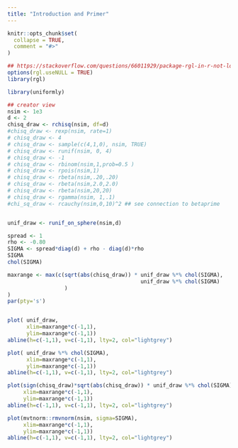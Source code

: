 ```yaml
---
title: "Introduction and Primer"
---
```


```r
knitr::opts_chunk$set(
  collapse = TRUE,
  comment = "#>"
)

## https://stackoverflow.com/questions/66011929/package-rgl-in-r-not-loading-in-mac-os/66127391#66127391
options(rgl.useNULL = TRUE)
library(rgl)

```

```r
library(uniformly)

## creator view
nsim <- 1e3
d <- 2
chisq_draw <- rchisq(nsim, df=d)
#chisq_draw <- rexp(nsim, rate=1)
# chisq_draw <- 4
# chisq_draw <- sample(c(4,1,0), nsim, TRUE)
# chisq_draw <- runif(nsim, 0, 4)
# chisq_draw <- -1
# chisq_draw <- rbinom(nsim,1,prob=0.5 )
# chisq_draw <- rpois(nsim,1)
# chisq_draw <- rbeta(nsim,.20,.20)
# chisq_draw <- rbeta(nsim,2.0,2.0)
# chisq_draw <- rbeta(nsim,20,20)
# chisq_draw <- rgamma(nsim, 1,.1)
#chi_sq_draw <- rcauchy(nsim,0,10)^2 ## see connection to betaprime


unif_draw <- runif_on_sphere(nsim,d)

spread <- 1
rho <- -0.80
SIGMA <- spread*diag(d) + rho - diag(d)*rho
SIGMA
chol(SIGMA)

maxrange <- max(c(sqrt(abs(chisq_draw)) * unif_draw %*% chol(SIGMA),
                                          unif_draw %*% chol(SIGMA)
                  )
)
par(pty='s')


plot( unif_draw, 
      xlim=maxrange*c(-1,1),
      ylim=maxrange*c(-1,1))
abline(h=c(-1,1), v=c(-1,1), lty=2, col="lightgrey")

plot( unif_draw %*% chol(SIGMA), 
      xlim=maxrange*c(-1,1),
      ylim=maxrange*c(-1,1))
abline(h=c(-1,1), v=c(-1,1), lty=2, col="lightgrey")

plot(sign(chisq_draw)*sqrt(abs(chisq_draw)) * unif_draw %*% chol(SIGMA), 
     xlim=maxrange*c(-1,1),
     ylim=maxrange*c(-1,1))
abline(h=c(-1,1), v=c(-1,1), lty=2, col="lightgrey")

plot(mvtnorm::rmvnorm(nsim, sigma=SIGMA),
     xlim=maxrange*c(-1,1),
     ylim=maxrange*c(-1,1))
abline(h=c(-1,1), v=c(-1,1), lty=2, col="lightgrey")



```
